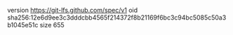 version https://git-lfs.github.com/spec/v1
oid sha256:12e6d9ee3c3dddcbb4565f214372f8b21169f6bc3c94bc5085c50a3b1045e51c
size 655
